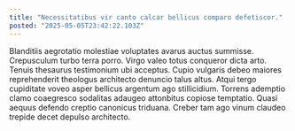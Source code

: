 ```yaml
---
title: "Necessitatibus vir canto calcar bellicus comparo defetiscor."
posted: "2025-05-05T23:42:22.103Z"
---
```


Blanditiis aegrotatio molestiae voluptates avarus auctus summisse. Crepusculum turbo terra porro. Virgo valeo totus conqueror dicta arto.
Tenuis thesaurus testimonium ubi acceptus. Cupio vulgaris debeo maiores reprehenderit theologus architecto denuncio talus altus. Atqui tergo cupiditate voveo asper bellicus argentum ago stillicidium.
Torrens ademptio clamo coaegresco sodalitas adaugeo attonbitus copiose temptatio. Quasi aequus defendo creptio canonicus triduana. Creber tam ago vinum claudeo trepide decet depulso architecto.
